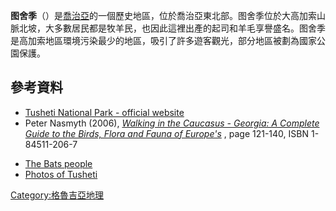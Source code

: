 {{expand|time=2015-12-31T05:39:33+00:00}}
{{noteTA
|1=zh-cn:格鲁吉亚;zh-hk:格魯吉亞;zh-tw:喬治亞;
}}
{{coord|42|30|N|45|30|E|display=title}}
{{Infobox settlement
| name                    = 图舍季
| native_name             = თუშეთი
| other_name              = 
| settlement_type         = 歷史地區
| image_skyline           = Tusheti, kvavlo.jpg|100px
| imagesize               = 
| image_alt               = 
| image_caption           = Kvavlo
| image_map               = Historical Tusheti in modern international borders of Georgia.svg
| mapsize                 = 
| map_alt                 = 
| map_caption             = 
| image_map1              = 
| mapsize1                = 
| map_alt1                = 
| map_caption1            = 
| latd  =  |latm  =  |lats  =  |latNS  = 
| longd =  |longm =  |longs =  |longEW = 
| coordinates_type        = 
| coordinates_display     = title
| coordinates_footnotes   =
| subdivision_type        = [[國家|國家]]
| subdivision_name        = {{flag|Georgia}}
| subdivision_type1       = 
| subdivision_name1       = [[卡塞季州|卡塞季州]]
| seat                    = [[奧馬羅|奧馬羅]]
| seat_type               = Capital
| leader_party            = 
| leader_title            = 
| leader_name             = 
| area_total_km2          = 896
| population_total        = 
| population_as_of        = 
| population_density_km2  = auto
| parts_type              = [[Districts|Districts]]
| parts_style             = para
| parts                   = 
| p1                      = 
| iso_code                =  
}}
'''图舍季'''（{{lang-ka|თუშეთი}}）是[[喬治亞|喬治亞]]的一個歷史地區，位於喬治亞東北部。图舍季位於大高加索山脈北坡，大多數居民都是牧羊民，也因此這裡出產的起司和羊毛享譽盛名。图舍季是高加索地區環境污染最少的地區，吸引了許多遊客觀光，部分地區被劃為國家公園保護。

== 參考資料 ==
{{Commons category|Tusheti}}
* [https://web.archive.org/web/20070929184432/http://www.tushetipa.ge/ Tusheti National Park - official website]
* Peter Nasmyth (2006), ''[http://books.google.com/books?vid=ISBN1845112067&id=hzibjwOkl9wC&pg=PA121&lpg=PA121&ots=CVuthpmE5d&dq=Tusheti&sig=VJKVbUFcife9LsmgvcYZYs2jLtE#PPA122,M1 Walking in the Caucasus - Georgia: A Complete Guide to the Birds, Flora and Fauna of Europe's] {{Wayback|url=http://books.google.com/books?vid=ISBN1845112067&id=hzibjwOkl9wC&pg=PA121&lpg=PA121&ots=CVuthpmE5d&dq=Tusheti&sig=VJKVbUFcife9LsmgvcYZYs2jLtE#PPA122,M1 |date=20121111010957 }}'', page 121-140, ISBN 1-84511-206-7
<!-- * [http://cble.chem.uu.nl/febs/Caucasus_Mountain.pdf Trekking in Tusheti, Khevsureti and Khevi provinces] -->
* [http://www.eki.ee/books/redbook/bats.shtml The Bats people] {{Wayback|url=http://www.eki.ee/books/redbook/bats.shtml |date=20160118121836 }}
* [http://www.caucasus-pictures.blogspot.com/search/label/Tusheti Photos of Tusheti] {{Wayback|url=http://www.caucasus-pictures.blogspot.com/search/label/Tusheti |date=20150923200914 }}

[[Category:格魯吉亞地理|Category:格魯吉亞地理]]